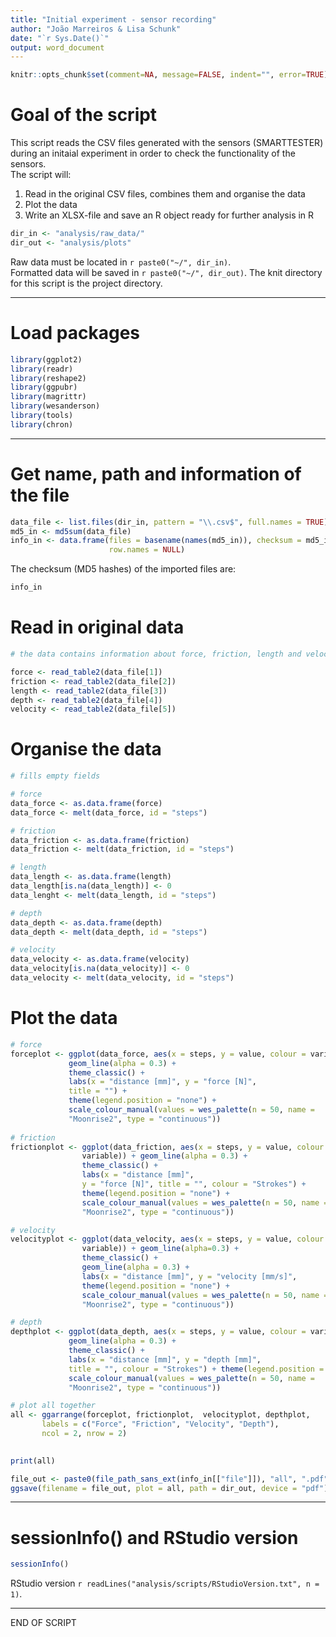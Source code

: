 ```yaml
---
title: "Initial experiment - sensor recording"
author: "João Marreiros & Lisa Schunk"
date: "`r Sys.Date()`"
output: word_document
---
```



```r
knitr::opts_chunk$set(comment=NA, message=FALSE, indent="", error=TRUE)

```


# Goal of the script
This script reads the CSV files generated with the sensors (SMARTTESTER) during an initaial experiment in order to check the functionality of the sensors.    
The script will:

1. Read in the original CSV files, combines them and organise the data 
2. Plot the data
3. Write an XLSX-file and save an R object ready for further analysis in R 



```r
dir_in <- "analysis/raw_data/"
dir_out <- "analysis/plots"

```

Raw data must be located in `r paste0("~/", dir_in)`.  
Formatted data will be saved in `r paste0("~/", dir_out)`.
The knit directory for this script is the project directory.


---


# Load packages
```r
library(ggplot2)
library(readr)
library(reshape2)
library(ggpubr)
library(magrittr)
library(wesanderson)
library(tools)
library(chron)

```

---

# Get name, path and information of the file
```r
data_file <- list.files(dir_in, pattern = "\\.csv$", full.names = TRUE)
md5_in <- md5sum(data_file)
info_in <- data.frame(files = basename(names(md5_in)), checksum = md5_in, 
                      row.names = NULL)

```


The checksum (MD5 hashes) of the imported files are:  
```r
info_in

```


# Read in original data
```r
# the data contains information about force, friction, length and velocity

force <- read_table2(data_file[1])
friction <- read_table2(data_file[2])
length <- read_table2(data_file[3])
depth <- read_table2(data_file[4])
velocity <- read_table2(data_file[5])

```


# Organise the data 
```r
# fills empty fields

# force
data_force <- as.data.frame(force)
data_force <- melt(data_force, id = "steps")

# friction
data_friction <- as.data.frame(friction)
data_friction <- melt(data_friction, id = "steps")

# length
data_length <- as.data.frame(length)
data_length[is.na(data_length)] <- 0
data_lenght <- melt(data_length, id = "steps")

# depth
data_depth <- as.data.frame(depth)
data_depth <- melt(data_depth, id = "steps")

# velocity
data_velocity <- as.data.frame(velocity)
data_velocity[is.na(data_velocity)] <- 0
data_velocity <- melt(data_velocity, id = "steps")

```

# Plot the data 
```r
# force
forceplot <- ggplot(data_force, aes(x = steps, y = value, colour = variable)) +
             geom_line(alpha = 0.3) + 
             theme_classic() +
             labs(x = "distance [mm]", y = "force [N]", 
             title = "") + 
             theme(legend.position = "none") +
             scale_colour_manual(values = wes_palette(n = 50, name =
             "Moonrise2", type = "continuous")) 
           
# friction
frictionplot <- ggplot(data_friction, aes(x = steps, y = value, colour = 
                variable)) + geom_line(alpha = 0.3) +
                theme_classic() +
                labs(x = "distance [mm]", 
                y = "force [N]", title = "", colour = "Strokes") +
                theme(legend.position = "none") +
                scale_colour_manual(values = wes_palette(n = 50, name =
                "Moonrise2", type = "continuous")) 

# velocity
velocityplot <- ggplot(data_velocity, aes(x = steps, y = value, colour =
                variable)) + geom_line(alpha=0.3) +
                theme_classic() +
                geom_line(alpha = 0.3) + 
                labs(x = "distance [mm]", y = "velocity [mm/s]",                                  title = "", colour = "Strokes") + 
                theme(legend.position = "none") +
                scale_colour_manual(values = wes_palette(n = 50, name =
                "Moonrise2", type = "continuous")) 

# depth
depthplot <- ggplot(data_depth, aes(x = steps, y = value, colour = variable)) +
             geom_line(alpha = 0.3) + 
             theme_classic() + 
             labs(x = "distance [mm]", y = "depth [mm]",
             title = "", colour = "Strokes") + theme(legend.position = "none") +
             scale_colour_manual(values = wes_palette(n = 50, name =
             "Moonrise2", type = "continuous")) 

# plot all together
all <- ggarrange(forceplot, frictionplot,  velocityplot, depthplot,
       labels = c("Force", "Friction", "Velocity", "Depth"),
       ncol = 2, nrow = 2) 
       

print(all)

file_out <- paste0(file_path_sans_ext(info_in[["file"]]), "all", ".pdf")
ggsave(filename = file_out, plot = all, path = dir_out, device = "pdf")

```

---

# sessionInfo() and RStudio version

```r
sessionInfo()

```

RStudio version `r readLines("analysis/scripts/RStudioVersion.txt", n = 1)`.


---

END OF SCRIPT
